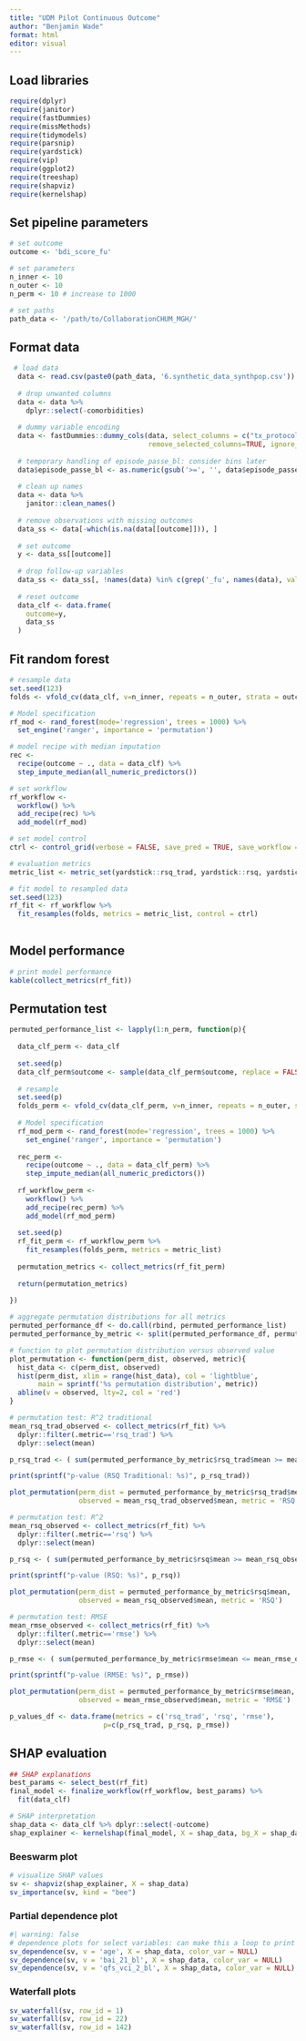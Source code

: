 ```yaml
---
title: "UDM Pilot Continuous Outcome"
author: "Benjamin Wade"
format: html
editor: visual
---
```


## Load libraries

```r
require(dplyr)
require(janitor)
require(fastDummies)
require(missMethods)
require(tidymodels)
require(parsnip)
require(yardstick)
require(vip)
require(ggplot2)
require(treeshap)
require(shapviz)
require(kernelshap)
```

## Set pipeline parameters

```r
# set outcome
outcome <- 'bdi_score_fu'

# set parameters
n_inner <- 10
n_outer <- 10
n_perm <- 10 # increase to 1000

# set paths
path_data <- '/path/to/CollaborationCHUM_MGH/'
```

## Format data

```r
 # load data
  data <- read.csv(paste0(path_data, '6.synthetic_data_synthpop.csv'))
  
  # drop unwanted columns
  data <- data %>%
    dplyr::select(-comorbidities)
  
  # dummy variable encoding
  data <- fastDummies::dummy_cols(data, select_columns = c("tx_protocol_machine", "tx_protocol_raw", "tx_protocol", "stim_site", "bobine", "dx_principal"),
                                  remove_selected_columns=TRUE, ignore_na=TRUE)
  
  # temporary handling of episode_passe_bl: consider bins later
  data$episode_passe_bl <- as.numeric(gsub('>=', '', data$episode_passe_bl))
  
  # clean up names
  data <- data %>%
    janitor::clean_names()
  
  # remove observations with missing outcomes
  data_ss <- data[-which(is.na(data[[outcome]])), ]
  
  # set outcome 
  y <- data_ss[[outcome]]
  
  # drop follow-up variables
  data_ss <- data_ss[, !names(data) %in% c(grep('_fu', names(data), value = T), 'id')]
  
  # reset outcome
  data_clf <- data.frame(
    outcome=y,
    data_ss
  )
```

## Fit random forest

```r
# resample data
set.seed(123)
folds <- vfold_cv(data_clf, v=n_inner, repeats = n_outer, strata = outcome)

# Model specification
rf_mod <- rand_forest(mode='regression', trees = 1000) %>%
  set_engine('ranger', importance = 'permutation')

# model recipe with median imputation
rec <- 
  recipe(outcome ~ ., data = data_clf) %>%
  step_impute_median(all_numeric_predictors())

# set workflow
rf_workflow <- 
  workflow() %>% 
  add_recipe(rec) %>% 
  add_model(rf_mod)

# set model control
ctrl <- control_grid(verbose = FALSE, save_pred = TRUE, save_workflow = TRUE)

# evaluation metrics
metric_list <- metric_set(yardstick::rsq_trad, yardstick::rsq, yardstick::rmse)

# fit model to resampled data
set.seed(123)
rf_fit <- rf_workflow %>%
  fit_resamples(folds, metrics = metric_list, control = ctrl)
  
```

## Model performance

```r
# print model performance
kable(collect_metrics(rf_fit))
```

## Permutation test

```r
permuted_performance_list <- lapply(1:n_perm, function(p){
  
  data_clf_perm <- data_clf
  
  set.seed(p)
  data_clf_perm$outcome <- sample(data_clf_perm$outcome, replace = FALSE)
  
  # resample
  set.seed(p)
  folds_perm <- vfold_cv(data_clf_perm, v=n_inner, repeats = n_outer, strata = outcome)
  
  # Model specification
  rf_mod_perm <- rand_forest(mode='regression', trees = 1000) %>%
    set_engine('ranger', importance = 'permutation')
  
  rec_perm <- 
    recipe(outcome ~ ., data = data_clf_perm) %>%
    step_impute_median(all_numeric_predictors())
  
  rf_workflow_perm <- 
    workflow() %>% 
    add_recipe(rec_perm) %>% 
    add_model(rf_mod_perm)
  
  set.seed(p)
  rf_fit_perm <- rf_workflow_perm %>%
    fit_resamples(folds_perm, metrics = metric_list)
  
  permutation_metrics <- collect_metrics(rf_fit_perm)
  
  return(permutation_metrics)
  
})  

# aggregate permutation distributions for all metrics
permuted_performance_df <- do.call(rbind, permuted_performance_list)
permuted_performance_by_metric <- split(permuted_performance_df, permuted_performance_df$.metric)

# function to plot permutation distribution versus observed value
plot_permutation <- function(perm_dist, observed, metric){
  hist_data <- c(perm_dist, observed)
  hist(perm_dist, xlim = range(hist_data), col = 'lightblue', 
       main = sprintf('%s permutation distribution', metric))
  abline(v = observed, lty=2, col = 'red')
}

# permutation test: R^2 traditional
mean_rsq_trad_observed <- collect_metrics(rf_fit) %>%
  dplyr::filter(.metric=='rsq_trad') %>%
  dplyr::select(mean)

p_rsq_trad <- ( sum(permuted_performance_by_metric$rsq_trad$mean >= mean_rsq_trad_observed$mean) + 1) / (n_perm + 1)

print(sprintf("p-value (RSQ Traditional: %s)", p_rsq_trad))

plot_permutation(perm_dist = permuted_performance_by_metric$rsq_trad$mean, 
                 observed = mean_rsq_trad_observed$mean, metric = 'RSQ Traditional')

# permutation test: R^2 
mean_rsq_observed <- collect_metrics(rf_fit) %>%
  dplyr::filter(.metric=='rsq') %>%
  dplyr::select(mean)

p_rsq <- ( sum(permuted_performance_by_metric$rsq$mean >= mean_rsq_observed$mean) + 1) / (n_perm + 1)

print(sprintf("p-value (RSQ: %s)", p_rsq))

plot_permutation(perm_dist = permuted_performance_by_metric$rsq$mean, 
                 observed = mean_rsq_observed$mean, metric = 'RSQ')

# permutation test: RMSE
mean_rmse_observed <- collect_metrics(rf_fit) %>%
  dplyr::filter(.metric=='rmse') %>%
  dplyr::select(mean)

p_rmse <- ( sum(permuted_performance_by_metric$rmse$mean <= mean_rmse_observed$mean) + 1) / (n_perm + 1)

print(sprintf("p-value (RMSE: %s)", p_rmse))

plot_permutation(perm_dist = permuted_performance_by_metric$rmse$mean, 
                 observed = mean_rmse_observed$mean, metric = 'RMSE')

p_values_df <- data.frame(metrics = c('rsq_trad', 'rsq', 'rmse'), 
                       p=c(p_rsq_trad, p_rsq, p_rmse))
```

## SHAP evaluation

```r
## SHAP explanations
best_params <- select_best(rf_fit)
final_model <- finalize_workflow(rf_workflow, best_params) %>%
  fit(data_clf)

# SHAP interpretation
shap_data <- data_clf %>% dplyr::select(-outcome)
shap_explainer <- kernelshap(final_model, X = shap_data, bg_X = shap_data)
```

### Beeswarm plot

```r
# visualize SHAP values
sv <- shapviz(shap_explainer, X = shap_data)
sv_importance(sv, kind = "bee")
```

### Partial dependence plot

```r
#| warning: false
# dependence plots for select variables: can make this a loop to print out pdfs for arbitrary number of features later
sv_dependence(sv, v = 'age', X = shap_data, color_var = NULL)
sv_dependence(sv, v = 'bai_21_bl', X = shap_data, color_var = NULL)
sv_dependence(sv, v = 'qfs_vci_2_bl', X = shap_data, color_var = NULL)
```

### Waterfall plots

```r
sv_waterfall(sv, row_id = 1)
sv_waterfall(sv, row_id = 22)
sv_waterfall(sv, row_id = 142)
```

